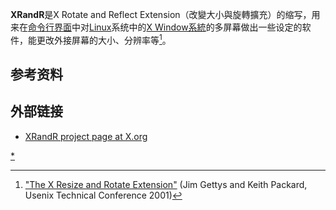 {{NoteTA|G1=IT}}
'''XRandR'''是X Rotate and Reflect Extension（改變大小與旋轉擴充）的缩写，用来在[[命令行界面|命令行界面]]中对[[Linux|Linux]]系统中的[[X_Window系統|X Window系統]]的多屏幕做出一些设定的软件，能更改外接屏幕的大小、分辨率等<ref>[http://keithp.com/~keithp/talks/randr/ "The X Resize and Rotate Extension"] {{Wayback|url=http://keithp.com/~keithp/talks/randr/ |date=20181012191137 }} (Jim Gettys and Keith Packard, Usenix Technical Conference 2001)</ref>。
==参考资料==
<references/>

==外部链接==
*[http://www.x.org/wiki/Projects/XRandR XRandR project page at X.org] {{Wayback|url=http://www.x.org/wiki/Projects/XRandR |date=20220115201337 }}

[[Category:X_Window系统|*]]
